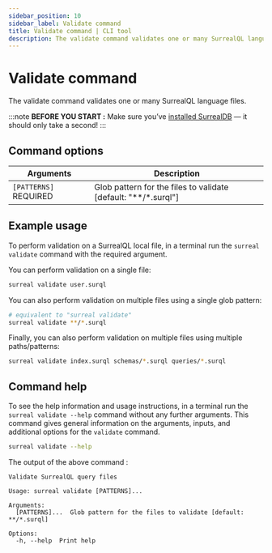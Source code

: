 ```yaml
---
sidebar_position: 10
sidebar_label: Validate command
title: Validate command | CLI tool
description: The validate command validates one or many SurrealQL language files.
---
```


# Validate command

The validate command validates one or many SurrealQL language files.

:::note
__BEFORE YOU START :__ Make sure you’ve [installed SurrealDB](/docs/surrealdb/installation) — it should only take a second!
:::

## Command options

<table>
    <thead>
        <tr>
            <th colspan="2">Arguments</th>
            <th>Description</th>
        </tr>
    </thead>  
    <tbody>
        <tr>
            <td colspan="2">
                <code>[PATTERNS] </code>
                <l className='yellow'>REQUIRED</l>
            </td>
            <td>
        Glob pattern for the files to validate [default: "**/*.surql"]
            </td>
        </tr>
    </tbody>
</table>


## Example usage

To perform validation on a SurrealQL local file, in a terminal run the `surreal validate` command with the required argument.

You can perform validation on a single file:

```bash
surreal validate user.surql
```

You can also perform validation on multiple files using a single glob pattern:

```bash
# equivalent to "surreal validate"
surreal validate **/*.surql
```

Finally, you can also perform validation on multiple files using multiple paths/patterns:

```bash
surreal validate index.surql schemas/*.surql queries/*.surql
```

## Command help

To see the help information and usage instructions, in a terminal run the `surreal validate --help` command without any further arguments. This command gives general information on the arguments, inputs, and additional options for the `validate` command.

```bash
surreal validate --help
```
The output of the above command :

```
Validate SurrealQL query files

Usage: surreal validate [PATTERNS]...

Arguments:
  [PATTERNS]...  Glob pattern for the files to validate [default: **/*.surql]

Options:
  -h, --help  Print help
```
